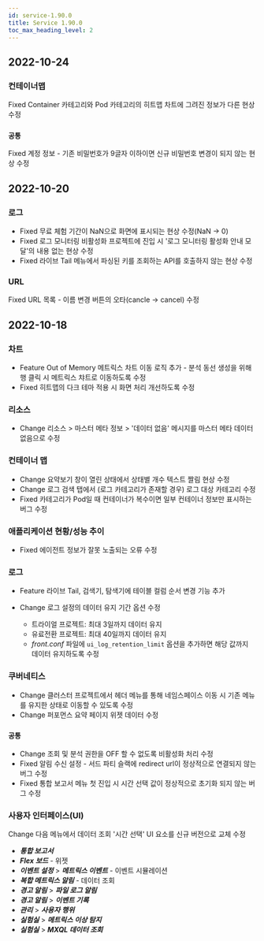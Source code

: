 ```yaml
---
id: service-1.90.0
title: Service 1.90.0
toc_max_heading_level: 2
---
```



## 2022-10-24

### 컨테이너맵

<Status>Fixed</Status> Container 카테고리와 Pod 카테고리의 히트맵 차트에 그려진 정보가 다른 현상 수정

### `공통`

<Status>Fixed</Status> <UI>계정 정보</UI> - 기존 비밀번호가 9글자 이하이면 신규 비밀번호 변경이 되지 않는 현상 수정

## 2022-10-20 

### 로그

* <Status>Fixed</Status> 무료 체험 기간이 NaN으로 화면에 표시되는 현상 수정(NaN → 0)
* <Status>Fixed</Status> 로그 모니터링 비활성화 프로젝트에 진입 시 '로그 모니터링 활성화 안내 모달'의 내용 없는 현상 수정
* <Status>Fixed</Status> <UI>라이브 Tail</UI> 메뉴에서 파싱된 키를 조회하는 API를 호출하지 않는 현상 수정

### URL

<Status>Fixed</Status> URL 목록 - 이름 변경 버튼의 오타(cancle → cancel) 수정

## 2022-10-18

### 차트

- <Status>Feature</Status> Out of Memory 메트릭스 차트 이동 로직 추가 - 분석 동선 생성을 위해 행 클릭 시 메트릭스 챠트로 이동하도록 수정
- <Status>Fixed</Status> 히트맵의 다크 테마 적용 시 화면 처리 개선하도록 수정

### 리소스

- <Status>Change</Status> <UI>리소스</UI> > <UI>마스터 메타 정보</UI> > '데이터 없음' 메시지를 <UI>마스터 메타 데이터 없음</UI>으로 수정

### 컨테이너 맵

- <Status>Change</Status> 요약보기 창이 열린 상태에서 상태별 개수 텍스트 짤림 현상 수정
- <Status>Change</Status> 로그 검색 탭에서 (로그 카테고리가 존재할 경우) 로그 대상 카테고리 수정
- <Status>Fixed</Status> 카테고리가 Pod일 때 컨테이너가 복수이면 일부 컨테이너 정보만 표시하는 버그 수정

### 애플리케이션 현황/성능 추이

- <Status>Fixed</Status> 에이전트 정보가 잘못 노출되는 오류 수정

### 로그

* <Status>Feature</Status> <UI>라이브 Tail</UI>, <UI>검색기</UI>, <UI>탐색기</UI>에 테이블 컬럼 순서 변경 기능 추가
* <Status>Change</Status> 로그 설정의 데이터 유지 기간 옵션 수정

  * 트라이얼 프로젝트: 최대 3일까지 데이터 유지
  * 유료전환 프로젝트: 최대 40일까지 데이터 유지
  * *front.conf* 파일에 `ui_log_retention_limit` 옵션을 추가하면 해당 값까지 데이터 유지하도록 수정

### 쿠버네티스

- <Status>Change</Status> 클러스터 프로젝트에서 헤더 메뉴를 통해 네임스페이스 이동 시 기존 메뉴를 유지한 상태로 이동할 수 있도록 수정
- <Status>Change</Status> 퍼포먼스 요약 페이지 위젯 데이터 수정

### `공통`

* <Status>Change</Status> 조회 및 분석 권한을 OFF 할 수 없도록 비활성화 처리 수정
* <Status>Fixed</Status> 알림 수신 설정 - 서드 파티 슬랙에 redirect url이 정상적으로 연결되지 않는 버그 수정
* <Status>Fixed</Status> <UI>통합 보고서</UI> 메뉴 첫 진입 시 시간 선택 값이 정상적으로 초기화 되지 않는 버그 수정

### 사용자 인터페이스(UI)

<Status>Change</Status> 다음 메뉴에서 데이터 조회 '<UI>시간 선택</UI>' UI 요소를 신규 버전으로 교체 수정

* ***통합 보고서***
* ***Flex 보드*** - 위젯
* ***이벤트 설정*** > ***메트릭스 이벤트*** - 이벤트 시뮬레이션
* ***복합 메트릭스 알림*** - 데이터 조회
* ***경고 알림*** > ***파일 로그 알림***
* ***경고 알림*** > ***이벤트 기록***
* ***관리*** > ***사용자 행위***
* ***실험실*** > ***메트릭스 이상 탐지***
* ***실험실*** > ***MXQL 데이터 조회***